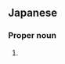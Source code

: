 ==Japanese==
{{ja-kanjitab|yomi=k|いさ|やま}}

===Proper noun===
{{ja-pos|proper|いさやま}}

# {{surname|lang=ja|sort=いさやま}}